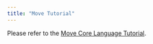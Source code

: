 ```yaml
---
title: "Move Tutorial"
---
```


Please refer to the [Move Core Language Tutorial](https://github.com/libra2org/libra2-core/tree/main/libra2-move/move-examples/move-tutorial).
